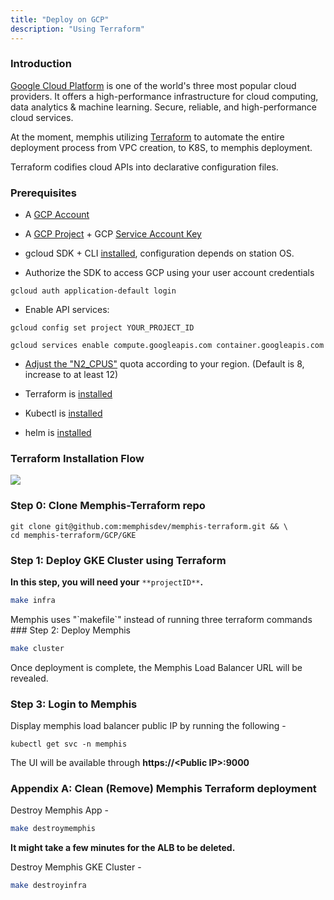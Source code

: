 ```yaml
---
title: "Deploy on GCP"
description: "Using Terraform"
---
```


### Introduction

[Google Cloud Platform](https://cloud.google.com/) is one of the world's three
most popular cloud providers. It offers a high-performance infrastructure for
cloud computing, data analytics & machine learning. Secure, reliable, and
high-performance cloud services.

At the moment, memphis utilizing [Terraform](https://www.terraform.io/) to
automate the entire deployment process from VPC creation, to K8S, to memphis
deployment.

Terraform codifies cloud APIs into declarative configuration files.

### Prerequisites

- A [GCP Account](https://console.cloud.google.com/)

- A [GCP Project](https://console.cloud.google.com/projectcreate) \+ GCP
  [Service Account Key](https://cloud.google.com/iam/docs/creating-managing-service-account-keys#iam-service-account-keys-create-console)

- gcloud SDK + CLI [installed](https://cloud.google.com/sdk/docs/quickstarts),
  configuration depends on station OS.

- Authorize the SDK to access GCP using your user account credentials

```
gcloud auth application-default login
```

- Enable API services:

```
gcloud config set project YOUR_PROJECT_ID
```

```
gcloud services enable compute.googleapis.com container.googleapis.com
```

- [Adjust the "N2_CPUS"](https://cloud.google.com/docs/quota) quota according to
  your region. (Default is 8, increase to at least 12)

- Terraform is
  [installed](https://learn.hashicorp.com/tutorials/terraform/install-cli?in=terraform/aws-get-started)

- Kubectl is
  [installed](https://kubernetes.io/docs/tasks/tools/install-kubectl/)

- helm is [installed](https://helm.sh/docs/intro/install/)

### Terraform Installation Flow

![](/deployment/cloud-deployment/images/gcp%20memphis%20terraform.png)

### Step 0: Clone Memphis-Terraform repo

```
git clone git@github.com:memphisdev/memphis-terraform.git && \
cd memphis-terraform/GCP/GKE
```

### Step 1: Deploy GKE Cluster using Terraform

<Info>**In this step, you will need your** `**projectID**`**.**</Info>

```bash
make infra
```

<Info>
  Memphis uses "`makefile`" instead of running three terraform commands
</Info>
### Step 2: Deploy Memphis

```bash
make cluster
```

Once deployment is complete, the Memphis Load Balancer URL will be revealed.

### Step 3: Login to Memphis

Display memphis load balancer public IP by running the following -

```
kubectl get svc -n memphis
```

The UI will be available through **https://\<Public IP\>:9000**

### Appendix A: Clean (Remove) Memphis Terraform deployment

Destroy Memphis App -

```bash
make destroymemphis
```

<Info>**It might take a few minutes for the ALB to be deleted.**</Info>

Destroy Memphis GKE Cluster -

```bash
make destroyinfra
```
